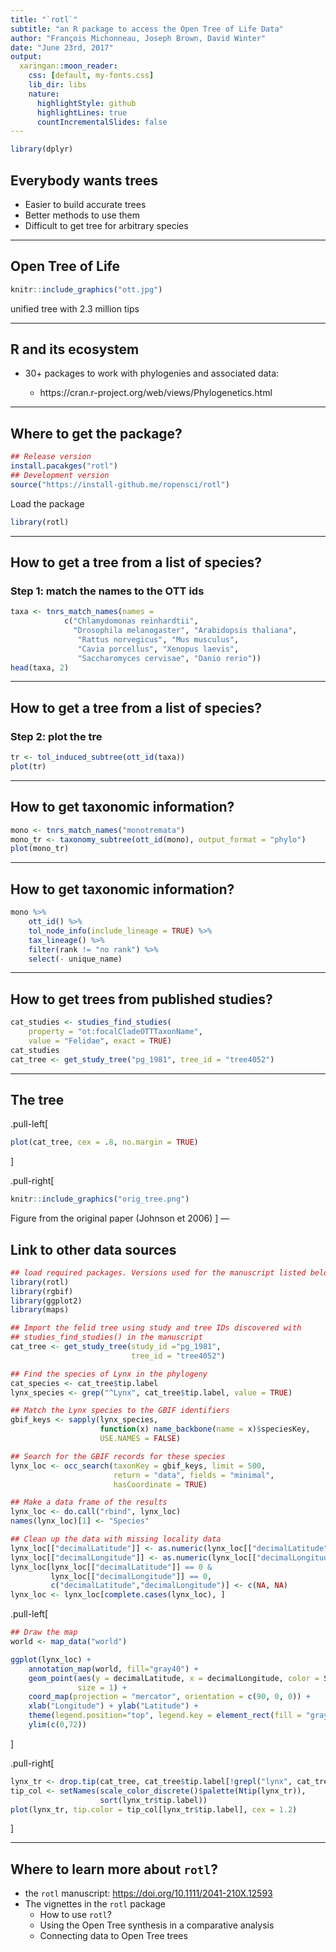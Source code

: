 ```yaml
---
title: "`rotl`"
subtitle: "an R package to access the Open Tree of Life Data"
author: "François Michonneau, Joseph Brown, David Winter"
date: "June 23rd, 2017"
output:
  xaringan::moon_reader:
    css: [default, my-fonts.css]
    lib_dir: libs
    nature:
      highlightStyle: github
      highlightLines: true
      countIncrementalSlides: false
---
```


```r
library(dplyr)
```

## Everybody wants trees

* Easier to build accurate trees
* Better methods to use them
* Difficult to get tree for arbitrary species

---

## Open Tree of Life

```r
knitr::include_graphics("ott.jpg")
```

unified tree with 2.3 million tips

---

## R and its ecosystem

* 30+ packages to work with phylogenies and associated data:

  - https://cran.r-project.org/web/views/Phylogenetics.html


---

## Where to get the package?

```r
## Release version
install.pacakges("rotl")
## Development version
source("https://install-github.me/ropensci/rotl")
```

Load the package

```r
library(rotl)
```

---

## How to get a tree from a list of species?

### Step 1: match the names to the OTT ids

```r
taxa <- tnrs_match_names(names =
            c("Chlamydomonas reinhardtii",
              "Drosophila melanogaster", "Arabidopsis thaliana",
               "Rattus norvegicus", "Mus musculus",
               "Cavia porcellus", "Xenopus laevis",
               "Saccharomyces cervisae", "Danio rerio"))
head(taxa, 2)
```

---

## How to get a tree from a list of species?

### Step 2: plot the tre


```r
tr <- tol_induced_subtree(ott_id(taxa))
plot(tr)
```

---

## How to get taxonomic information?

```r
mono <- tnrs_match_names("monotremata")
mono_tr <- taxonomy_subtree(ott_id(mono), output_format = "phylo")
plot(mono_tr)
```

---

## How to get taxonomic information?

```r
mono %>%
    ott_id() %>%
    tol_node_info(include_lineage = TRUE) %>%
    tax_lineage() %>%
    filter(rank != "no rank") %>%
    select(- unique_name)
```

---

## How to get trees from published studies?

```r
cat_studies <- studies_find_studies(
    property = "ot:focalCladeOTTTaxonName",
    value = "Felidae", exact = TRUE)
cat_studies
cat_tree <- get_study_tree("pg_1981", tree_id = "tree4052")
```

---

## The tree

.pull-left[
```r
plot(cat_tree, cex = .8, no.margin = TRUE)
```
]

.pull-right[
```r
knitr::include_graphics("orig_tree.png")
```
Figure from the original paper (Johnson et 2006)
]
---

## Link to other data sources

```r
## load required packages. Versions used for the manuscript listed below.
library(rotl)
library(rgbif)
library(ggplot2)
library(maps)

## Import the felid tree using study and tree IDs discovered with
## studies_find_studies() in the manuscript
cat_tree <- get_study_tree(study_id ="pg_1981",
                           tree_id = "tree4052")

## Find the species of Lynx in the phylogeny
cat_species <- cat_tree$tip.label
lynx_species <- grep("^Lynx", cat_tree$tip.label, value = TRUE)

## Match the Lynx species to the GBIF identifiers
gbif_keys <- sapply(lynx_species,
                    function(x) name_backbone(name = x)$speciesKey,
                    USE.NAMES = FALSE)

## Search for the GBIF records for these species
lynx_loc <- occ_search(taxonKey = gbif_keys, limit = 500,
                       return = "data", fields = "minimal",
                       hasCoordinate = TRUE)

## Make a data frame of the results
lynx_loc <- do.call("rbind", lynx_loc)
names(lynx_loc)[1] <- "Species"

## Clean up the data with missing locality data
lynx_loc[["decimalLatitude"]] <- as.numeric(lynx_loc[["decimalLatitude"]])
lynx_loc[["decimalLongitude"]] <- as.numeric(lynx_loc[["decimalLongitude"]])
lynx_loc[lynx_loc[["decimalLatitude"]] == 0 &
         lynx_loc[["decimalLongitude"]] == 0,
         c("decimalLatitude","decimalLongitude")] <- c(NA, NA)
lynx_loc <- lynx_loc[complete.cases(lynx_loc), ]
```

.pull-left[
```r
## Draw the map
world <- map_data("world")

ggplot(lynx_loc) +
    annotation_map(world, fill="gray40") +
    geom_point(aes(y = decimalLatitude, x = decimalLongitude, color = Species),
               size = 1) +
    coord_map(projection = "mercator", orientation = c(90, 0, 0)) +
    xlab("Longitude") + ylab("Latitude") +
    theme(legend.position="top", legend.key = element_rect(fill = "gray40")) +
    ylim(c(0,72))
```
]


.pull-right[
```r
lynx_tr <- drop.tip(cat_tree, cat_tree$tip.label[!grepl("lynx", cat_tree$tip.label,  ignore.case = TRUE)])
tip_col <- setNames(scale_color_discrete()$palette(Ntip(lynx_tr)),
                    sort(lynx_tr$tip.label))
plot(lynx_tr, tip.color = tip_col[lynx_tr$tip.label], cex = 1.2)
```
]

---

## Where to learn more about `rotl`?

* the `rotl` manuscript: <https://doi.org/10.1111/2041-210X.12593>
* The vignettes in the `rotl` package
  - How to use `rotl`?
  - Using the Open Tree synthesis in a comparative analysis
  - Connecting data to Open Tree trees

